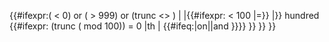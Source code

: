 <includeonly><!-- 
-->{{#ifexpr:({{{1}}} < 0) or ({{{1}}} > 999) or (trunc {{{1}}} <> {{{1}}})<!--
   -->|{{error|{{tlx|Ordinal to word/0 to 999}}: value "{{{1}}}" is not a natural number in the range 0 to 999}}<!--
   -->|{{#ifexpr:{{{1}}} < 100<!--
      -->|{{Ordinal to word/0 to 99|{{{1}}}|zeroth{{#ifeq:{{{zeroth|}}}|{{{zeroth|-}}}||x}}={{{zeroth|}}}}}<!--
      -->|{{Cardinal to word/0 to 19|{{#expr: trunc ({{{1}}} div 100)}}}} hundred<!--
       -->{{#ifexpr: (trunc ({{{1}}} mod 100)) = 0<!--
         -->|th<!--
         -->|&#32;{{#ifeq:{{{us|off}}}|on||and&#32;}}{{Ordinal to word/0 to 99|{{#expr: {{{1}}} mod 100}}}}<!--
       -->}}<!-- end if mod 100
    -->}}<!-- end if < 100
-->}}<!--end if < 0 or > 999
--></includeonly><noinclude>
{{documentation}}
<!-- PLEASE ADD CATEGORIES AND INTERWIKI LINKS TO THE DOC PAGE -->
</noinclude>